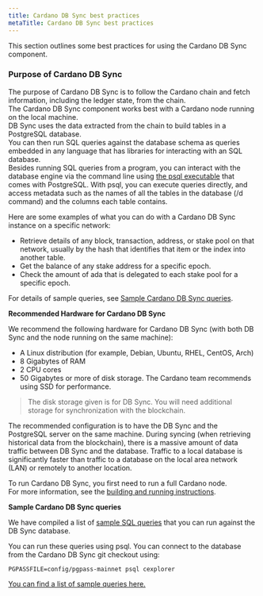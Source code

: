 ```yaml
---
title: Cardano DB Sync best practices
metaTitle: Cardano DB Sync best practices
---
```


This section outlines some best practices for using the Cardano DB Sync component.

### Purpose of Cardano DB Sync

The purpose of Cardano DB Sync is to follow the Cardano chain and fetch information, including the ledger state, from the chain.  
The Cardano DB Sync component works best with a Cardano node running on the local machine.  
DB Sync uses the data extracted from the chain to build tables in a PostgreSQL database.  
You can then run SQL queries against the database schema as queries embedded in any language that has libraries for interacting with an SQL database.  
Besides running SQL queries from a program, you can interact with the database engine via the command line using [the psql executable](https://www.postgresql.org/docs/current/app-psql.html) that comes with PostgreSQL. With psql, you can execute queries directly, and access metadata such as the names of all the tables in the database (/d command) and the columns each table contains.

Here are some examples of what you can do with a Cardano DB Sync instance on a
specific network:

- Retrieve details of any block, transaction, address, or stake pool on that network, usually by the hash that identifies that item or the index into another table.
- Get the balance of any stake address for a specific epoch.
- Check the amount of ada that is delegated to each stake pool for a specific epoch.


For details of sample queries, see
[Sample Cardano DB Sync queries](https://github.com/input-output-hk/cardano-db-sync/blob/master/doc/interesting-queries.md).

**Recommended Hardware for Cardano DB Sync**

We recommend the following hardware for Cardano DB Sync (with both DB Sync and
the node running on the same machine):

- A Linux distribution (for example, Debian, Ubuntu, RHEL, CentOS, Arch)
- 8 Gigabytes of RAM
- 2 CPU cores
- 50 Gigabytes or more of disk storage. The Cardano team recommends using SSD for performance. 
> The disk storage given is for DB Sync. You will need additional storage for synchronization with the blockchain.  

The recommended configuration is to have the DB Sync and the PostgreSQL server on the same machine. During syncing (when retrieving historical data from the blockchain), there is a massive amount of data traffic between DB Sync and the database. Traffic to a local database is significantly faster than traffic to a database on the local area network (LAN) or remotely to another location.

To run Cardano DB Sync, you first need to run a full Cardano node.  
For more information, see the [building and running instructions](https://github.com/input-output-hk/cardano-db-sync/blob/master/doc/building-running.md).

**Sample Cardano DB Sync queries**

We have compiled a list of [sample SQL queries](https://github.com/input-output-hk/cardano-db-sync/blob/master/doc/interesting-queries.md) that you can run against the DB Sync database.

You can run these queries using psql. You can connect to the database from the Cardano DB Sync git checkout using:

```
PGPASSFILE=config/pgpass-mainnet psql cexplorer
```

[You can find a list of sample queries here.](https://github.com/input-output-hk/cardano-db-sync/blob/master/doc/interesting-queries.md) 

